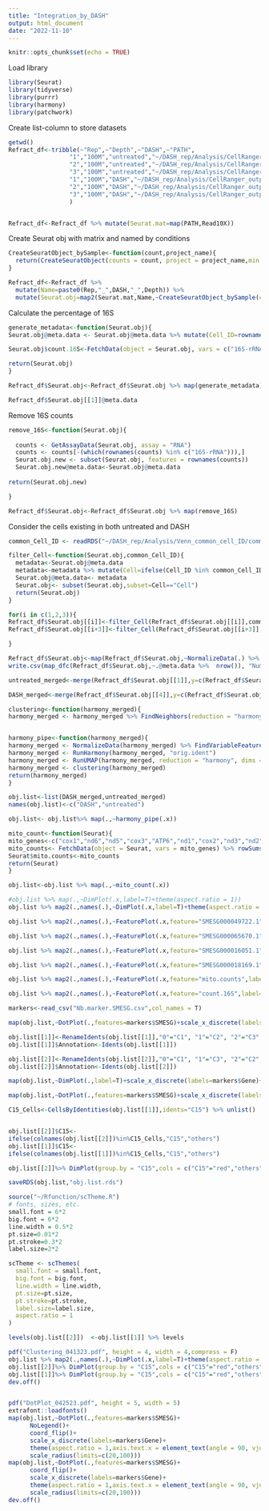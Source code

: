 ```yaml
---
title: "Integration_by_DASH"
output: html_document
date: "2022-11-10"
---
```


```r
knitr::opts_chunk$set(echo = TRUE)
```

Load library
```r
library(Seurat)
library(tidyverse)
library(purrr)
library(harmony)
library(patchwork)
```

Create list-column to store datasets 
```r
getwd()
Refract_df<-tribble(~"Rep",~"Depth",~"DASH",~"PATH",
                 "1","100M","untreated","~/DASH_rep/Analysis/CellRanger_output/rep1_100M/outs/raw_feature_bc_matrix",
                 "2","100M","untreated","~/DASH_rep/Analysis/CellRanger_output/rep2_100M/outs/raw_feature_bc_matrix",
                 "3","100M","untreated","~/DASH_rep/Analysis/CellRanger_output/rep3_100M/outs/raw_feature_bc_matrix",
                 "1","100M","DASH","~/DASH_rep/Analysis/CellRanger_output/rep1_dash_100M/outs/raw_feature_bc_matrix",
                 "2","100M","DASH","~/DASH_rep/Analysis/CellRanger_output/rep2_dash_100M/outs/raw_feature_bc_matrix",
                 "3","100M","DASH","~/DASH_rep/Analysis/CellRanger_output/rep3_dash_100M/outs/raw_feature_bc_matrix"
                 )


Refract_df<-Refract_df %>% mutate(Seurat.mat=map(PATH,Read10X))
```

Create Seurat obj with matrix and named by conditions
```r
CreateSeuratObject_bySample<-function(count,project_name){
  return(CreateSeuratObject(counts = count, project = project_name,min.features = 200))
}

Refract_df<-Refract_df %>%
  mutate(Name=paste0(Rep,"_",DASH,"_",Depth)) %>% 
  mutate(Seurat.obj=map2(Seurat.mat,Name,~CreateSeuratObject_bySample(count =.x,project_name = .y)))
```

Calculate the percentage of 16S
```r
generate_metadata<-function(Seurat.obj){
Seurat.obj@meta.data <- Seurat.obj@meta.data %>% mutate(Cell_ID=rownames(Seurat.obj@meta.data)) %>% separate(orig.ident,into=c("rep","DASH","Depth"),sep="_",remove = F) 

Seurat.obj$count.16S<-FetchData(object = Seurat.obj, vars = c("16S-rRNA")) %>% setNames("count.16S")

return(Seurat.obj)
}

Refract_df$Seurat.obj<-Refract_df$Seurat.obj %>% map(generate_metadata)

Refract_df$Seurat.obj[[1]]@meta.data
```

Remove 16S counts
```r
remove_16S<-function(Seurat.obj){
 
  counts <- GetAssayData(Seurat.obj, assay = "RNA")
  counts <- counts[-(which(rownames(counts) %in% c("16S-rRNA"))),]
  Seurat.obj.new <- subset(Seurat.obj, features = rownames(counts))
  Seurat.obj.new@meta.data<-Seurat.obj@meta.data
  
return(Seurat.obj.new)

}

Refract_df$Seurat.obj<-Refract_df$Seurat.obj %>% map(remove_16S)

```

Consider the cells existing in both untreated and DASH
```r
common_Cell_ID <- readRDS("~/DASH_rep/Analysis/Venn_common_cell_ID/common_Cell_ID.rds")

filter_Cell<-function(Seurat.obj,common_Cell_ID){
  metadata<-Seurat.obj@meta.data
  metadata<-metadata %>% mutate(Cell=ifelse(Cell_ID %in% common_Cell_ID,"Cell","Non-cell"))
  Seurat.obj@meta.data<- metadata
  Seurat.obj<- subset(Seurat.obj,subset=Cell=="Cell")
  return(Seurat.obj)
}

for(i in c(1,2,3)){
Refract_df$Seurat.obj[[i]]<-filter_Cell(Refract_df$Seurat.obj[[i]],common_Cell_ID[[i]])
Refract_df$Seurat.obj[[i+3]]<-filter_Cell(Refract_df$Seurat.obj[[i+3]],common_Cell_ID[[i]])

}
```

```r
Refract_df$Seurat.obj<-map(Refract_df$Seurat.obj,~NormalizeData(.) %>% subset(subset=SMESG000036375.1>2.5))
write.csv(map_dfc(Refract_df$Seurat.obj,~.@meta.data %>%  nrow()), "Number_of_Cells_harmony.csv")
```

```r
untreated_merged<-merge(Refract_df$Seurat.obj[[1]],y=c(Refract_df$Seurat.obj[[2]],Refract_df$Seurat.obj[[3]]),add.cell.ids=c("rep_1","rep_2","rep_3"))

DASH_merged<-merge(Refract_df$Seurat.obj[[4]],y=c(Refract_df$Seurat.obj[[5]],Refract_df$Seurat.obj[[6]]),add.cell.ids=c("rep_1","rep_2","rep_3"))
```

```r
clustering<-function(harmony_merged){
harmony_merged <- harmony_merged %>% FindNeighbors(reduction = "harmony", dims = 1:20) %>% FindClusters(resolution=0.5)}


harmony_pipe<-function(harmony_merged){
harmony_merged <- NormalizeData(harmony_merged) %>% FindVariableFeatures() %>% ScaleData() %>% RunPCA()
harmony_merged <- RunHarmony(harmony_merged, "orig.ident")
harmony_merged <- RunUMAP(harmony_merged, reduction = "harmony", dims = 1:50) 
harmony_merged <- clustering(harmony_merged)
return(harmony_merged)
}
```

```r
obj.list<-list(DASH_merged,untreated_merged) 
names(obj.list)<-c("DASH","untreated")

obj.list<- obj.list%>% map(.,~harmony_pipe(.x))

```

```r
mito_count<-function(Seurat){
mito_genes<-c("cox1","nd6","nd5","cox3","ATP6","nd1","cox2","nd3","nd2","cytb","nd4l","nd4")
mito_counts<- FetchData(object = Seurat, vars = mito_genes) %>% rowSums()
Seurat$mito.counts<-mito_counts
return(Seurat)
}
```

```r
obj.list<-obj.list %>% map(.,~mito_count(.x))
```


```r
#obj.list %>% map(.,~DimPlot(.x,label=T)+theme(aspect.ratio = 1))
obj.list %>% map2(.,names(.),~DimPlot(.x,label=T)+theme(aspect.ratio = 1)+ggtitle(.y))

obj.list %>% map2(.,names(.),~FeaturePlot(.x,feature="SMESG000049722.1",label=T)+theme(aspect.ratio = 1)+ggtitle(.y))#CTSL2

obj.list %>% map2(.,names(.),~FeaturePlot(.x,feature="SMESG000065670.1",label=T)+theme(aspect.ratio = 1)+ggtitle(.y))#FoxA

obj.list %>% map2(.,names(.),~FeaturePlot(.x,feature="SMESG000016051.1",label=T)+theme(aspect.ratio = 1)+ggtitle(.y))#ovo

obj.list %>% map2(.,names(.),~FeaturePlot(.x,feature="SMESG000018169.1",label=T)+theme(aspect.ratio = 1)+ggtitle(.y))#nanos

obj.list %>% map2(.,names(.),~FeaturePlot(.x,feature="mito.counts",label=T)+theme(aspect.ratio = 1)+ggtitle(.y))

obj.list %>% map2(.,names(.),~FeaturePlot(.x,feature="count.16S",label=T)+theme(aspect.ratio = 1)+ggtitle(.y))
```

```r
markers<-read_csv("Nb.marker.SMESG.csv",col_names = T)
```

```r
map(obj.list,~DotPlot(.,features=markers$SMESG)+scale_x_discrete(labels=markers$Gene)+theme(axis.text.x = element_text(angle = 90, vjust = 0.5, hjust=1)))
```

```r
obj.list[[1]]<-RenameIdents(obj.list[[1]],"0"="C1", "1"="C2", "2"="C3", "3"="C4", "4"="C5", "5"="C6", "6"="C7", "7"="C8", "8"="C9", "9"="C10", "10"="C11", "11"="C12", "12"="C13", "13"="C14", "14"="C15", "15"="C16", "16"="C17")
obj.list[[1]]$Annotation<-Idents(obj.list[[1]])

obj.list[[2]]<-RenameIdents(obj.list[[2]],"0"="C1", "1"="C3", "2"="C2", "3"="C4", "4"="C5", "5"="C6", "6"="C7", "7"="C8", "8"="C9", "9"="C13", "10"="C10", "11"="C11", "12"="C12", "13"="C14", "14"="C16", "15"="C17")
obj.list[[2]]$Annotation<-Idents(obj.list[[2]])

```

```r
map(obj.list,~DimPlot(.,label=T)+scale_x_discrete(labels=markers$Gene)+theme(axis.text.x = element_text(angle = 90, vjust = 0.5, hjust=1)))

map(obj.list,~DotPlot(.,features=markers$SMESG)+scale_x_discrete(labels=markers$Gene)+theme(axis.text.x = element_text(angle = 90, vjust = 0.5, hjust=1)))

```
```r
C15_Cells<-CellsByIdentities(obj.list[[1]],idents="C15") %>% unlist()


obj.list[[2]]$C15<-
ifelse(colnames(obj.list[[2]])%in%C15_Cells,"C15","others")
obj.list[[1]]$C15<-
ifelse(colnames(obj.list[[1]])%in%C15_Cells,"C15","others")
```


```r
obj.list[[2]]%>% DimPlot(group.by = "C15",cols = c("C15"="red","others"="grey"))+theme(aspect.ratio = 1)
```


```r
saveRDS(obj.list,"obj.list.rds")
```

```r
source("~/Rfunction/scTheme.R")
# fonts, sizes, etc.
small.font = 6*2
big.font = 6*2
line.width = 0.5*2
pt.size=0.01*2
pt.stroke=0.3*2
label.size=2*2

scTheme <- scThemes(
  small.font = small.font,
  big.font = big.font,
  line.width = line.width,
  pt.size=pt.size,
  pt.stroke=pt.stroke,
  label.size=label.size,
  aspect.ratio = 1
)

```


```r
levels(obj.list[[2]])  <-obj.list[[1]] %>% levels
```



```r
pdf("Clustering_041323.pdf", height = 4, width = 4,compress = F)
obj.list %>% map2(.,names(.),~DimPlot(.x,label=T)+theme(aspect.ratio = 1)+scTheme$umap+ggtitle(.y))
obj.list[[2]]%>% DimPlot(group.by = "C15",cols = c("C15"="red","others"="grey"))+theme(aspect.ratio = 1)+scTheme$umap
obj.list[[1]]%>% DimPlot(group.by = "C15",cols = c("C15"="red","others"="grey"))+theme(aspect.ratio = 1)+scTheme$umap
dev.off()


pdf("DotPlot_042523.pdf", height = 5, width = 5)
extrafont::loadfonts()
map(obj.list,~DotPlot(.,features=markers$SMESG)+
      NoLegend()+
      coord_flip()+
      scale_x_discrete(labels=markers$Gene)+
      theme(aspect.ratio = 1,axis.text.x = element_text(angle = 90, vjust = 0.5, hjust=1,family="Arial"),axis.text.y=element_text(family="Arial", face = "italic"))+
      scale_radius(limits=c(20,100))) 
map(obj.list,~DotPlot(.,features=markers$SMESG)+
      coord_flip()+
      scale_x_discrete(labels=markers$Gene)+
      theme(aspect.ratio = 1,axis.text.x = element_text(angle = 90, vjust = 0.5, hjust=1,family="Arial"),axis.text.y=element_text(family="Arial", face = "italic"))+
      scale_radius(limits=c(20,100))) 
dev.off()

```


